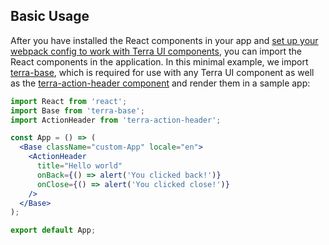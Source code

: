 
## Basic Usage

<div className="tui-illustration-grid">
<div className="tui-illustration-grid-col">

After you have installed the React components in your app and [set up your webpack config to work with Terra UI components](https://engineering.cerner.com/terra-ui/#/getting-started/terra-ui/getting-started/webpack), you can import the React components in the application. In this minimal example, we import [terra-base](https://engineering.cerner.com/terra-ui/#/components/terra-base/base/base), which is required for use with any Terra UI component as well as the [terra-action-header component](https://engineering.cerner.com/terra-ui/#/components/terra-action-header/action-header/action-header) and render them in a sample app:

```jsx
import React from 'react';
import Base from 'terra-base';
import ActionHeader from 'terra-action-header';

const App = () => (
  <Base className="custom-App" locale="en">
    <ActionHeader
      title="Hello world"
      onBack={() => alert('You clicked back!')}
      onClose={() => alert('You clicked close!')}
    />
  </Base>
);

export default App;
```

</div>
<div className="tui-illustration-grid-col tui-illustration-grid-col-illustration">
<ClickHereIcon />
</div>
</div>